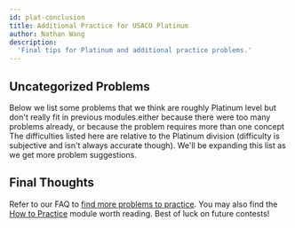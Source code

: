 ```yaml
---
id: plat-conclusion
title: Additional Practice for USACO Platinum
author: Nathan Wang
description:
  'Final tips for Platinum and additional practice problems.'
---
```


## Uncategorized Problems

Below we list some problems that we think are roughly Platinum level but don't
really fit in previous modules.<Asterisk>either because there were too many
problems already, or because the problem requires more than one
concept</Asterisk> The difficulties listed here are relative to the Platinum
division (difficulty is subjective and isn't always accurate though). We'll be
expanding this list as we get more problem suggestions.

<Problems problems="problems" />

## Final Thoughts

Refer to our FAQ to
[find more problems to practice](/general/usaco-faq#q-where-can-i-find-more-practice-problems).
You may also find the [How to Practice](/general/practicing)
module worth reading. Best of luck on future contests!
